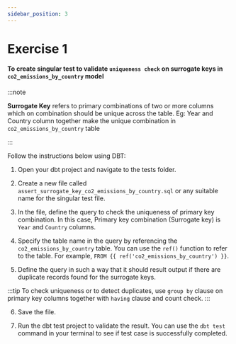 ```yaml
---
sidebar_position: 3
---
```


# Exercise 1 


#### To create singular test to validate `uniqueness check` on surrogate keys in `co2_emissions_by_country` model

:::note

**Surrogate Key** refers to primary combinations of two or more columns which on combination should be unique across the table. 
    Eg: Year and Country column together make the unique combination in `co2_emissions_by_country` table

:::

Follow the instructions below using DBT:

1. Open your dbt project and navigate to the tests folder.

2. Create a new file called `assert_surrogate_key_co2_emissions_by_country.sql` or any suitable name for the singular test file.

3. In the file, define the query to check the uniqueness of primary key combination. In this case, Primary key combination (Surrogate key) is `Year` and `Country` columns.

4. Specify the table name in the query by referencing the `co2_emissions_by_country` table. You can use the `ref()` function to refer to the table. For example, `FROM {{ ref('co2_emissions_by_country') }}`.

5. Define the query in such a way that it should result output if there are duplicate records found for the surrogate keys.

:::tip
To check uniqueness or to detect duplicates, use `group by` clause on primary key columns together with `having` clause and count check.
:::

6. Save the file.

7. Run the dbt test project to validate the result. You can use the `dbt test` command in your terminal to see if test case is successfully completed.